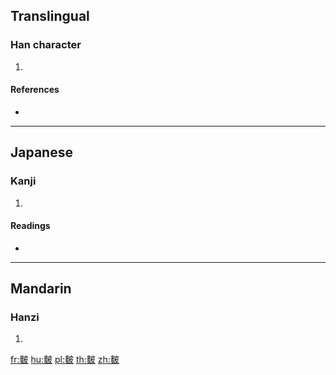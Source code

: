 {{character info/new}}
==Translingual==

===Han character===
{{Han char|rn=199|rad=麥|as=05|sn=16|four=|canj=JEDHE}}

# {{defn|Han|sort=麥05}}

====References====
* {{Han ref|kx=1513.050|dkj=47754|dj=2042.030|hdz=74602.180|uh=9EAC|ud=40620}}

----

==Japanese==

===Kanji===
{{ja-kanji|grade=|rs=麥05}}

# {{defn|lang=ja|sort=麥05}}

====Readings====
* {{ja-readings|on=[[ふ]] (fu)|kun=[[ふすま]] (fusuma)}}

----

==Mandarin==

===Hanzi===
{{cmn-hanzi|pin=[[fū]] ([[fu1]]), [[qū]] ([[qu1]])|wg=fu<sup>1</sup>, ch'ü<sup>1</sup>}}

# {{defn|lang=cmn|sort=麥05}}

[[fr:麬]]
[[hu:麬]]
[[pl:麬]]
[[th:麬]]
[[zh:麬]]